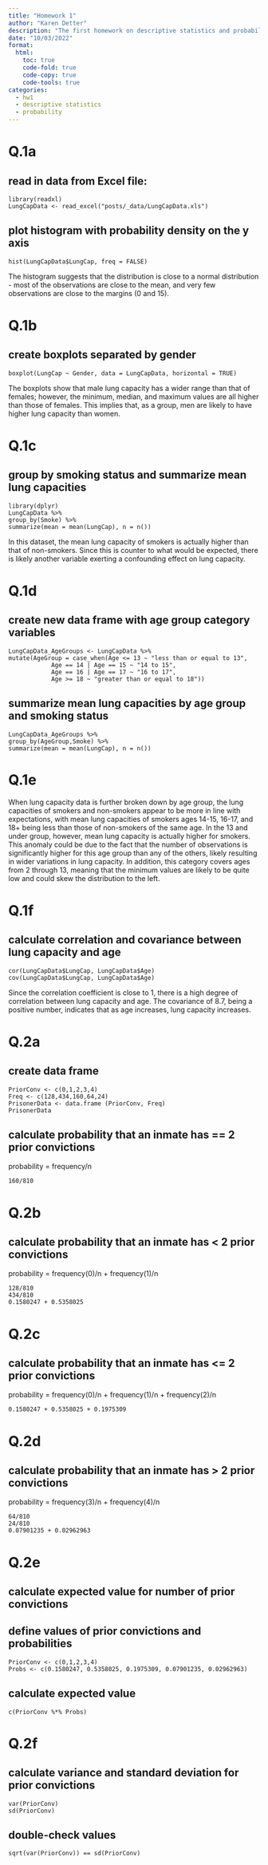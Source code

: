 ```yaml
---
title: "Homework 1"
author: "Karen Detter"
description: "The first homework on descriptive statistics and probability"
date: "10/03/2022"
format:
  html:
    toc: true
    code-fold: true
    code-copy: true
    code-tools: true
categories:
  - hw1
  - descriptive statistics 
  - probability
---
```



# Q.1a

## read in data from Excel file:

```
library(readxl)
LungCapData <- read_excel("posts/_data/LungCapData.xls")
```

## plot histogram with probability density on the y axis

```
hist(LungCapData$LungCap, freq = FALSE)
```

The histogram suggests that the distribution is close to a normal distribution - most of the observations are close to the mean, and very few observations are close to the margins (0 and 15).

# Q.1b

## create boxplots separated by gender

```
boxplot(LungCap ~ Gender, data = LungCapData, horizontal = TRUE)
```
The boxplots show that male lung capacity has a wider range than that of females; however, the minimum, median, and maximum values are all higher than those of females. This implies that, as a group, men are likely to have higher lung capacity than women.

# Q.1c

## group by smoking status and summarize mean lung capacities

```
library(dplyr)
LungCapData %>%
group_by(Smoke) %>%
summarize(mean = mean(LungCap), n = n())
```
In this dataset, the mean lung capacity of smokers is actually higher than that of non-smokers. Since this is counter to what would be expected, there is likely another variable exerting a confounding effect on lung capacity. 

# Q.1d

## create new data frame with age group category variables

```
LungCapData_AgeGroups <- LungCapData %>%
mutate(AgeGroup = case_when(Age <= 13 ~ "less than or equal to 13", 
            Age == 14 | Age == 15 ~ "14 to 15",
            Age == 16 | Age == 17 ~ "16 to 17",
            Age >= 18 ~ "greater than or equal to 18"))
```

## summarize mean lung capacities by age group and smoking status

```
LungCapData_AgeGroups %>%
group_by(AgeGroup,Smoke) %>%
summarize(mean = mean(LungCap), n = n())
```

# Q.1e

When lung capacity data is further broken down by age group, the lung capacities of smokers and non-smokers appear to be more in line with expectations, with mean lung capacities of smokers ages 14-15, 16-17, and 18+ being less than those of non-smokers of the same age. In the 13 and under group, however, mean lung capacity is actually higher for smokers. This anomaly could be due to the fact that the number of observations is significantly higher for this age group than any of the others, likely resulting in wider variations in lung capacity. In addition, this category covers ages from 2 through 13, meaning that the minimum values are likely to be quite low and could skew the distribution to the left.

# Q.1f

## calculate correlation and covariance between lung capacity and age

```
cor(LungCapData$LungCap, LungCapData$Age)
cov(LungCapData$LungCap, LungCapData$Age)
```
Since the correlation coefficient is close to 1, there is a high degree of correlation between lung capacity and age. The covariance of 8.7, being a positive number, indicates that as age increases, lung capacity increases.


# Q.2a

## create data frame

```
PriorConv <- c(0,1,2,3,4)
Freq <- c(128,434,160,64,24)
PrisonerData <- data.frame (PriorConv, Freq)
PrisonerData
```

## calculate probability that an inmate has == 2 prior convictions

probability = frequency/n

```
160/810
```

# Q.2b

## calculate probability that an inmate has < 2 prior convictions

probability = frequency(0)/n + frequency(1)/n

```
128/810
434/810
0.1580247 + 0.5358025
```

# Q.2c

## calculate probability that an inmate has <= 2 prior convictions

probability = frequency(0)/n + frequency(1)/n + frequency(2)/n

```
0.1580247 + 0.5358025 + 0.1975309
```

# Q.2d

## calculate probability that an inmate has > 2 prior convictions

probability = frequency(3)/n + frequency(4)/n

```
64/810
24/810
0.07901235 + 0.02962963
```

# Q.2e

## calculate expected value for number of prior convictions

## define values of prior convictions and probabilities
```
PriorConv <- c(0,1,2,3,4)
Probs <- c(0.1580247, 0.5358025, 0.1975309, 0.07901235, 0.02962963)
```
## calculate expected value
```
c(PriorConv %*% Probs)
```

# Q.2f

## calculate variance and standard deviation for prior convictions

```
var(PriorConv)
sd(PriorConv)
```

## double-check values

```
sqrt(var(PriorConv)) == sd(PriorConv)
```


